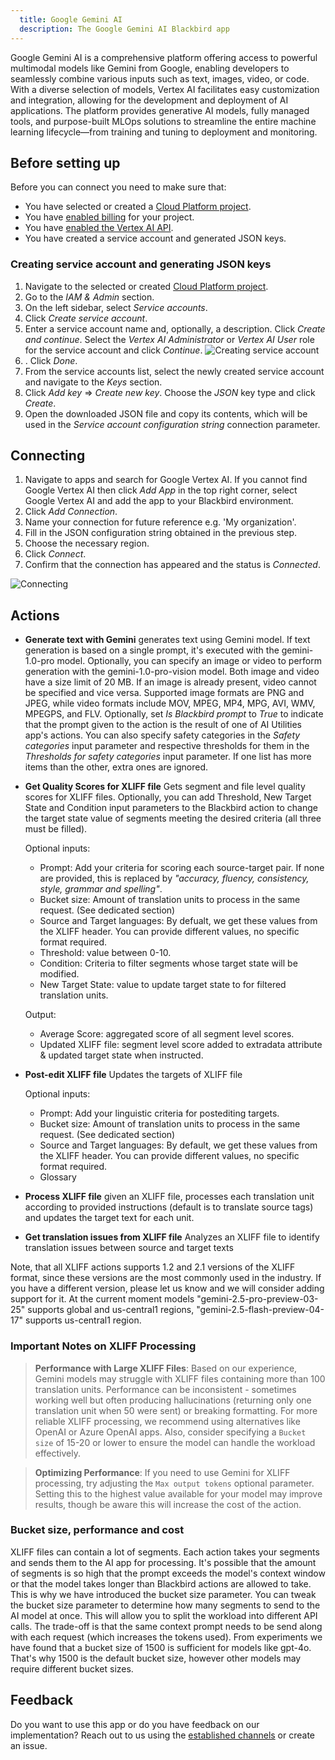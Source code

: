 ```yaml
---
  title: Google Gemini AI
  description: The Google Gemini AI Blackbird app
---
```


<LinkCard title="View on Github" target="_blank" href="https://github.com/bb-io/GoogleVertexAI" icon="github" />

Google Gemini AI is a comprehensive platform offering access to powerful multimodal models like Gemini from Google, enabling developers to seamlessly combine various inputs such as text, images, video, or code. With a diverse selection of models, Vertex AI facilitates easy customization and integration, allowing for the development and deployment of AI applications. The platform provides generative AI models, fully managed tools, and purpose-built MLOps solutions to streamline the entire machine learning lifecycle—from training and tuning to deployment and monitoring.

## Before setting up

Before you can connect you need to make sure that:

- You have selected or created a [Cloud Platform project](https://console.cloud.google.com/project).
- You have [enabled billing](https://cloud.google.com/billing/docs/how-to/modify-project) for your project.
- You have [enabled the Vertex AI API](https://console.cloud.google.com/flows/enableapi?apiid=aiplatform.googleapis.com).
- You have created a service account and generated JSON keys.

### Creating service account and generating JSON keys

1. Navigate to the selected or created [Cloud Platform project](https://console.cloud.google.com/project).
2. Go to the _IAM & Admin_ section.
3. On the left sidebar, select _Service accounts_.
4. Click _Create service account_.
5. Enter a service account name and, optionally, a description. Click _Create and continue_. Select the _Vertex AI Administrator_ or _Vertex AI User_ role for the service account and click _Continue_. 
![Creating service account](https://raw.githubusercontent.com/bb-io/GoogleVertexAI/main/image/README/access.png)
6. . Click _Done_.
7. From the service accounts list, select the newly created service account and navigate to the _Keys_ section.
8. Click _Add key_ => _Create new key_. Choose the _JSON_ key type and click _Create_.
9. Open the downloaded JSON file and copy its contents, which will be used in the _Service account configuration string_ connection parameter.

## Connecting

1. Navigate to apps and search for Google Vertex AI. If you cannot find Google Vertex AI then click _Add App_ in the top right corner, select Google Vertex AI and add the app to your Blackbird environment.
2. Click _Add Connection_.
3. Name your connection for future reference e.g. 'My organization'.
4. Fill in the JSON configuration string obtained in the previous step.
5. Choose the necessary region.
6. Click _Connect_.
7. Confirm that the connection has appeared and the status is _Connected_.

![Connecting](https://raw.githubusercontent.com/bb-io/GoogleVertexAI/main/image/README/connecting.png)

## Actions

- **Generate text with Gemini** generates text using Gemini model. If text generation is based on a single prompt, it's executed with the gemini-1.0-pro model. Optionally, you can specify an image or video to perform generation with the gemini-1.0-pro-vision model. Both image and video have a size limit of 20 MB. If an image is already present, video cannot be specified and vice versa. Supported image formats are PNG and JPEG, while video formats include MOV, MPEG, MP4, MPG, AVI, WMV, MPEGPS, and FLV. Optionally, set _Is Blackbird prompt_ to _True_ to indicate that the prompt given to the action is the result of one of AI Utilities app's actions. You can also specify safety categories in the _Safety categories_ input parameter and respective thresholds for them in the _Thresholds for safety categories_ input parameter. If one list has more items than the other, extra ones are ignored.

- **Get Quality Scores for XLIFF file** Gets segment and file level quality scores for XLIFF files. Optionally, you can add Threshold, New Target State and Condition input parameters to the Blackbird action to change the target state value of segments meeting the desired criteria (all three must be filled).

    Optional inputs:
	- Prompt: Add your criteria for scoring each source-target pair. If none are provided, this is replaced by _"accuracy, fluency, consistency, style, grammar and spelling"_.
	- Bucket size: Amount of translation units to process in the same request. (See dedicated section)
	- Source and Target languages: By defualt, we get these values from the XLIFF header. You can provide different values, no specific format required. 
	- Threshold: value between 0-10.
	- Condition: Criteria to filter segments whose target state will be modified.
	- New Target State: value to update target state to for filtered translation units.

    Output:
	- Average Score: aggregated score of all segment level scores.
	- Updated XLIFF file: segment level score added to extradata attribute & updated target state when instructed.

- **Post-edit XLIFF file** Updates the targets of XLIFF file

	Optional inputs:
	- Prompt: Add your linguistic criteria for postediting targets.
	- Bucket size: Amount of translation units to process in the same request. (See dedicated section)
	- Source and Target languages: By default, we get these values from the XLIFF header. You can provide different values, no specific format required.
	- Glossary

- **Process XLIFF file** given an XLIFF file, processes each translation unit according to provided instructions (default is to translate source tags) and updates the target text for each unit.

- **Get translation issues from XLIFF file** Analyzes an XLIFF file to identify translation issues between source and target texts

Note, that all XLIFF actions supports 1.2 and 2.1 versions of the XLIFF format, since these versions are the most commonly used in the industry. If you have a different version, please let us know and we will consider adding support for it.
At the current moment models "gemini-2.5-pro-preview-03-25" supports global and us-central1 regions, "gemini-2.5-flash-preview-04-17" supports us-central1 region.

### Important Notes on XLIFF Processing

> **Performance with Large XLIFF Files**: Based on our experience, Gemini models may struggle with XLIFF files containing more than 100 translation units. Performance can be inconsistent - sometimes working well but often producing hallucinations (returning only one translation unit when 50 were sent) or breaking formatting. For more reliable XLIFF processing, we recommend using alternatives like OpenAI or Azure OpenAI apps. Also, consider specifying a `Bucket size` of 15-20 or lower to ensure the model can handle the workload effectively.

> **Optimizing Performance**: If you need to use Gemini for XLIFF processing, try adjusting the `Max output tokens` optional parameter. Setting this to the highest value available for your model may improve results, though be aware this will increase the cost of the action.

### Bucket size, performance and cost

XLIFF files can contain a lot of segments. Each action takes your segments and sends them to the AI app for processing. It's possible that the amount of segments is so high that the prompt exceeds the model's context window or that the model takes longer than Blackbird actions are allowed to take. This is why we have introduced the bucket size parameter. You can tweak the bucket size parameter to determine how many segments to send to the AI model at once. This will allow you to split the workload into different API calls. The trade-off is that the same context prompt needs to be send along with each request (which increases the tokens used). From experiments we have found that a bucket size of 1500 is sufficient for models like gpt-4o. That's why 1500 is the default bucket size, however other models may require different bucket sizes.

## Feedback

Do you want to use this app or do you have feedback on our implementation? Reach out to us using the [established channels](https://www.blackbird.io/) or create an issue.

